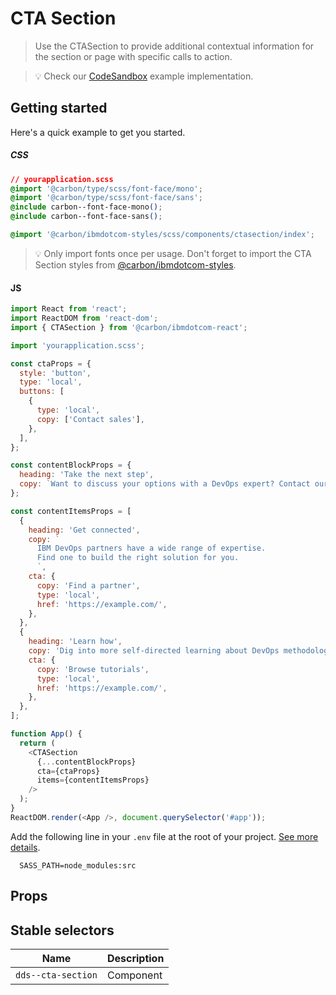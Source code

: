 
# CTA Section

> Use the CTASection to provide additional contextual information for the
> section or page with specific calls to action.

> 💡 Check our
> [CodeSandbox](https://githubbox.com/carbon-design-system/ibm-dotcom-library/tree/master/packages/react/examples/codesandbox/patterns/sections/CTASection)
> example implementation.

## Getting started

Here's a quick example to get you started.

##### CSS

```css
// yourapplication.scss
@import '@carbon/type/scss/font-face/mono';
@import '@carbon/type/scss/font-face/sans';
@include carbon--font-face-mono();
@include carbon--font-face-sans();

@import '@carbon/ibmdotcom-styles/scss/components/ctasection/index';
```

> 💡 Only import fonts once per usage. Don't forget to import the CTA Section
> styles from
> [@carbon/ibmdotcom-styles](https://github.com/carbon-design-system/ibm-dotcom-library/blob/master/packages/styles).

#### JS

```javascript
import React from 'react';
import ReactDOM from 'react-dom';
import { CTASection } from '@carbon/ibmdotcom-react';

import 'yourapplication.scss';

const ctaProps = {
  style: 'button',
  type: 'local',
  buttons: [
    {
      type: 'local',
      copy: ['Contact sales'],
    },
  ],
};

const contentBlockProps = {
  heading: 'Take the next step',
  copy: `Want to discuss your options with a DevOps expert? Contact our sales team to evaluate your needs.`,
};

const contentItemsProps = [
  {
    heading: 'Get connected',
    copy: `
      IBM DevOps partners have a wide range of expertise.
      Find one to build the right solution for you.
      `,
    cta: {
      copy: 'Find a partner',
      type: 'local',
      href: 'https://example.com/',
    },
  },
  {
    heading: 'Learn how',
    copy: 'Dig into more self-directed learning about DevOps methodologies.',
    cta: {
      copy: 'Browse tutorials',
      type: 'local',
      href: 'https://example.com/',
    },
  },
];

function App() {
  return (
    <CTASection
      {...contentBlockProps}
      cta={ctaProps}
      items={contentItemsProps}
    />
  );
}
ReactDOM.render(<App />, document.querySelector('#app'));
```

Add the following line in your `.env` file at the root of your project.
[See more details](https://github.com/carbon-design-system/ibm-dotcom-library/tree/master/packages/styles#usage).

```
  SASS_PATH=node_modules:src
```

## Props

<Props of={CTASection} />

## Stable selectors

| Name               | Description |
| ------------------ | ----------- |
| `dds--cta-section` | Component   |

<Description markdown={contributing} />
